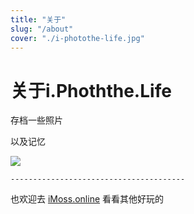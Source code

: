 ```yaml
---
title: "关于"
slug: "/about"
cover: "./i-photothe-life.jpg"
---
```


# 关于i.Phoththe.Life

存档一些照片

以及记忆

![](http://s5dx8h0rq.bkt.clouddn.com/i-photothe-life.jpg)

    ---------------------------------------


也欢迎去 [iMoss.online](https://imoss.online "iMoss.online") 看看其他好玩的


